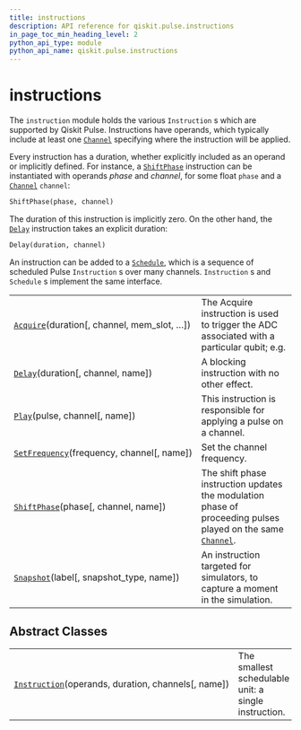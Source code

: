 ```yaml
---
title: instructions
description: API reference for qiskit.pulse.instructions
in_page_toc_min_heading_level: 2
python_api_type: module
python_api_name: qiskit.pulse.instructions
---
```


# instructions

The `instruction` module holds the various `Instruction` s which are supported by Qiskit Pulse. Instructions have operands, which typically include at least one [`Channel`](qiskit.pulse.channels#channel "qiskit.pulse.channels.Channel") specifying where the instruction will be applied.

Every instruction has a duration, whether explicitly included as an operand or implicitly defined. For instance, a [`ShiftPhase`](qiskit.pulse.instructions.ShiftPhase "qiskit.pulse.instructions.ShiftPhase") instruction can be instantiated with operands *phase* and *channel*, for some float `phase` and a [`Channel`](qiskit.pulse.channels#channel "qiskit.pulse.channels.Channel") `channel`:

```python
ShiftPhase(phase, channel)
```

The duration of this instruction is implicitly zero. On the other hand, the [`Delay`](qiskit.pulse.instructions.Delay "qiskit.pulse.instructions.Delay") instruction takes an explicit duration:

```python
Delay(duration, channel)
```

An instruction can be added to a [`Schedule`](qiskit.pulse.Schedule "qiskit.pulse.Schedule"), which is a sequence of scheduled Pulse `Instruction` s over many channels. `Instruction` s and `Schedule` s implement the same interface.

|                                                                                                                                |                                                                                                                                                                              |
| ------------------------------------------------------------------------------------------------------------------------------ | ---------------------------------------------------------------------------------------------------------------------------------------------------------------------------- |
| [`Acquire`](qiskit.pulse.instructions.Acquire "qiskit.pulse.instructions.Acquire")(duration\[, channel, mem\_slot, …])         | The Acquire instruction is used to trigger the ADC associated with a particular qubit; e.g.                                                                                  |
| [`Delay`](qiskit.pulse.instructions.Delay "qiskit.pulse.instructions.Delay")(duration\[, channel, name])                       | A blocking instruction with no other effect.                                                                                                                                 |
| [`Play`](qiskit.pulse.instructions.Play "qiskit.pulse.instructions.Play")(pulse, channel\[, name])                             | This instruction is responsible for applying a pulse on a channel.                                                                                                           |
| [`SetFrequency`](qiskit.pulse.instructions.SetFrequency "qiskit.pulse.instructions.SetFrequency")(frequency, channel\[, name]) | Set the channel frequency.                                                                                                                                                   |
| [`ShiftPhase`](qiskit.pulse.instructions.ShiftPhase "qiskit.pulse.instructions.ShiftPhase")(phase\[, channel, name])           | The shift phase instruction updates the modulation phase of proceeding pulses played on the same [`Channel`](qiskit.pulse.channels#channel "qiskit.pulse.channels.Channel"). |
| [`Snapshot`](qiskit.pulse.instructions.Snapshot "qiskit.pulse.instructions.Snapshot")(label\[, snapshot\_type, name])          | An instruction targeted for simulators, to capture a moment in the simulation.                                                                                               |

## Abstract Classes

|                                                                                                                                       |                                                      |
| ------------------------------------------------------------------------------------------------------------------------------------- | ---------------------------------------------------- |
| [`Instruction`](qiskit.pulse.instructions.Instruction "qiskit.pulse.instructions.Instruction")(operands, duration, channels\[, name]) | The smallest schedulable unit: a single instruction. |

